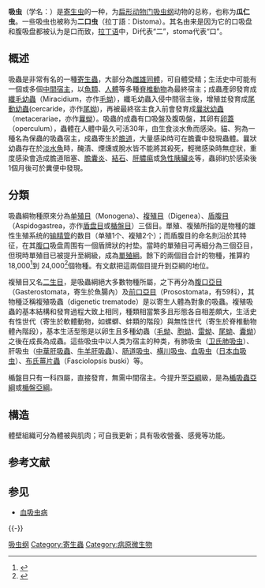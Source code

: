 {{Automatic taxobox
 | image =Botulus_microporus.jpg
 | image_width = 250px
 | image_caption = ''[[Botulus_microporus|Botulus microporus]]''，一种生活在[[帆蜥魚科|帆蜥魚]]肠子内的大型吸虫
 | taxon = Trematoda
 | authority = {{link-en|Karl Rudolphi|Rudolphi}}, 1808
 | subdivision_ranks = [[亞綱|亞綱]]與[[目_(生物)|目]]
 | subdivision = [[#分類|見內文]]
}}

'''吸虫'''（学名：{{lang|la|Trematoda}}）是[[寄生虫|寄生虫]]的一种，为[[扁形动物门|扁形动物门]][[吸虫纲|吸虫纲]]动物的总称，也称为'''瓜仁虫'''。一些吸虫也被称为'''二口虫'''（拉丁語：Distoma）。其名由来是因为它的口吸盘和腹吸盘都被认为是口而致，[[拉丁语|拉丁语]]中，Di代表“二”，stoma代表“口”。

==概述==
{{main|吸蟲綱物種的生命週期}}
吸蟲是非常有名的一種[[寄生蟲|寄生蟲]]，大部分為[[雌雄同體|雌雄同體]]{{R|dict}}，可自體受精；生活史中可能有一個或多個[[中間宿主|中間宿主]]，以[[魚類|魚類]]、[[人體|人體]]等多種[[脊椎動物|脊椎動物]]為最終宿主；成蟲產卵發育成[[纖毛幼蟲|纖毛幼蟲]]（Miracidium，亦作[[毛蚴|毛蚴]]），纖毛幼蟲入侵中間宿主後，增殖並發育成[[尾動幼蟲|尾動幼蟲]](cercaride，亦作[[尾蚴|尾蚴]])，再被最終宿主食入前會發育成[[曩狀幼蟲|曩狀幼蟲]]（metacerariae，亦作[[曩蚴|曩蚴]]）{{R|郑}}。吸蟲的成蟲有口吸盤及腹吸盤，其卵有[[卵蓋|卵蓋]]（operculum）{{R|郑}}，蟲體在人體中最久可活30年，由生食淡水魚而感染。貓、狗為一種名為保蟲的吸蟲宿主，成蟲寄生於[[膽管|膽道]]，大量感染時可在膽囊中發現蟲體。曩狀幼蟲存在於[[淡水魚|淡水魚]]時，醃漬、煙燻或脫水皆不能將其殺死，輕微感染時無症狀，重度感染會造成膽道阻塞、[[膽囊炎|膽囊炎]]、[[結石|結石]]、[[肝膿痬|肝膿痬]]或[[胰臟炎|急性胰臟炎]]等，蟲卵約於感染後1個月後可於糞便中發現{{R|一}}。

==分類==
吸蟲綱物種原來分為[[单殖目|单殖目]]（Monogena）、[[複殖目|複殖目]]（Digenea）、[[盾腹目|盾腹目]]（Aspidogastrea，亦作[[盾盘目|盾盘目]]或[[楯盤目|楯盤目]]）三個目{{R|dict}}。單殖、複殖所指的是物種的雄性生殖系统的[[输精管|输精管]]的数目（单殖1个、複殖2个）；而盾腹目的命名則沿於其特征，在其[[腹口|腹口]]吸盘周围有一個盾牌狀的衬垫。當時的單殖目可再細分為三個亞目{{R|dict}}{{rp|259-260}}，但現時單殖目已被提升至綱級，成為[[單殖綱|單殖綱]]。餘下的兩個目合計的物種，推算約 18,000<ref name="Cribb2001">{{cite book |last=Littlewood D T J |author2=Bray R. A.  |title=Interrelationships of the Platyhelminthes |series=Systematics Association Special Volume |volume=60 |edition=1 |year=2000 |publisher=CRC |isbn=978-0-7484-0903-7|pages=168–185 |chapter=The Digenea}}</ref>到 24,000<ref name="PoulinMorand2004">{{cite book |last=Poulin |first=Robert |author2=Serge Morand  |title=Parasite Biodiversity |year=2005 |publisher=Smithsonian |isbn=978-1-58834-170-9 |pages=216}}</ref>個物種。有文獻把這兩個目提升到亞綱的地位。

複殖目又名[[二生目|二生目]]，是吸蟲綱絕大多數物種所屬，之下再分為[[腹口亞目|腹口亞目]]（Gasterostomata，寄生於魚腸內）及[[前口亞目|前口亞目]]（Prosostomata，有59科）{{R|dict}}，其物種泛稱複殖吸蟲（digenetic trematode）是以寄生人體為對象的吸蟲。複殖吸蟲的基本結構和發育過程大致上相同，種類相當繁多且形態各自相差頗大，生活史有性世代（寄生於軟體動物，如螺螄、蚌類的階段）與無性世代（寄生於脊椎動物體內階段），基本生活型態是以卵生且多種幼蟲（[[毛蚴|毛蚴]]、[[胞蚴|胞蚴]]、[[雷蚴|雷蚴]]、[[尾蚴|尾蚴]]、[[囊蚴|囊蚴]]）之後在成長為成蟲{{R|概}}。這些吸虫中以人类为宿主{{R|dict}}的种类，有肺吸虫（[[卫氏肺吸虫|卫氏肺吸虫]]）、肝吸虫（[[中華肝吸蟲|中華肝吸蟲]]、[[牛羊肝吸蟲|牛羊肝吸蟲]]）、[[肠道吸虫|肠道吸虫]]、[[横川吸虫|横川吸虫]]、[[血吸虫|血吸虫]]（[[日本血吸虫|日本血吸虫]]）、[[布氏薑片蟲|布氏薑片蟲]]（Fasciolopsis buski）等。

楯盤目只有一科四屬，直接發育，無需中間宿主。今提升至[[亞綱|亞綱]]級，是為[[楯吸蟲亞綱|楯吸蟲亞綱]]或[[楯盤亞綱|楯盤亞綱]]。

==構造==
體壁組織可分為體被與肌肉；可自我更新；具有吸收營養、感覺等功能{{R|概}}。

==参考文献==
{{reflist |refs=
<ref name="一">{{cite journal |author=[[溫惠敏|溫惠敏]] |url=http://city.udn.com/64540/4514360 |title=《石門水庫活魚3吃 陷危機》 |journal=[[壹週刊_(台灣)|壹週刊 (台灣)]] |volume=506 |pages=69 |date=2011-02-03 |accessdate=2016-09-25 |language=zh-hant |archive-date=2019-05-15 |archive-url=https://web.archive.org/web/20190515022320/http://city.udn.com/64540/4514360 |dead-url=no }}</ref>
<ref name="郑">{{cite book |chapterurl=http://cod.zzu.edu.cn/newware/rtjsc/kcnr/zj/zh6/zj6-1-01.html |chapter=第二篇 蠕虫学：第六章 吸 虫：吸虫概论 |title=人体寄生虫学 |url=http://cod.zzu.edu.cn/newware/rtjsc/kcnr/frame.html |accessdate=2016-09-25 |publisher=[[郑州大学|郑州大学]]远程教育学院 |language=zh-hans |archive-url=https://web.archive.org/web/20160927040246/http://cod.zzu.edu.cn/newware/rtjsc/kcnr/frame.html |archive-date=2016-09-27 |dead-url=yes }}</ref>
<ref name="概">{{cite web |author= |title=吸虫概论 |url=http://www.pathobio.sdu.edu.cn/sdjsc/webteaching/Course/webteach/Trematoda/introduction.htm |accessdate=2016-09-25 |publisher=[[山东大学|山东大学]] |date= |language=zh-hans |archive-url=https://web.archive.org/web/20110514211144/http://www.pathobio.sdu.edu.cn/sdjsc/webteaching/Course/webteach/Trematoda/introduction.htm |archive-date=2011-05-14 |dead-url=yes }}</ref>
<ref name=dict>{{cite book |author=[[李永基|李永基]] |chapter=第貳部無脊椎動物 第VII篇扁形動物門 |title=中山自然科學大辭典 |volume=第九冊：動物學 |url={{google books |id=KG5LAdMOUtwC |pg=PA261 |dq=%E5%81%8F%E4%BD%93%E4%BA%9A%E7%9B%AE |plain-url=yes}} |page=249, 259-272 |language=zh-hant |access-date=2016-09-23 }}</ref>
}}

== 参见 ==
* [[血吸虫病|血吸虫病]]

{{-}}
{{Authority control}}
{{Taxonbar|from=Q207547}}

[[Category:吸虫纲|]]
[[Category:寄生蟲|Category:寄生蟲]]
[[Category:病原微生物|Category:病原微生物]]